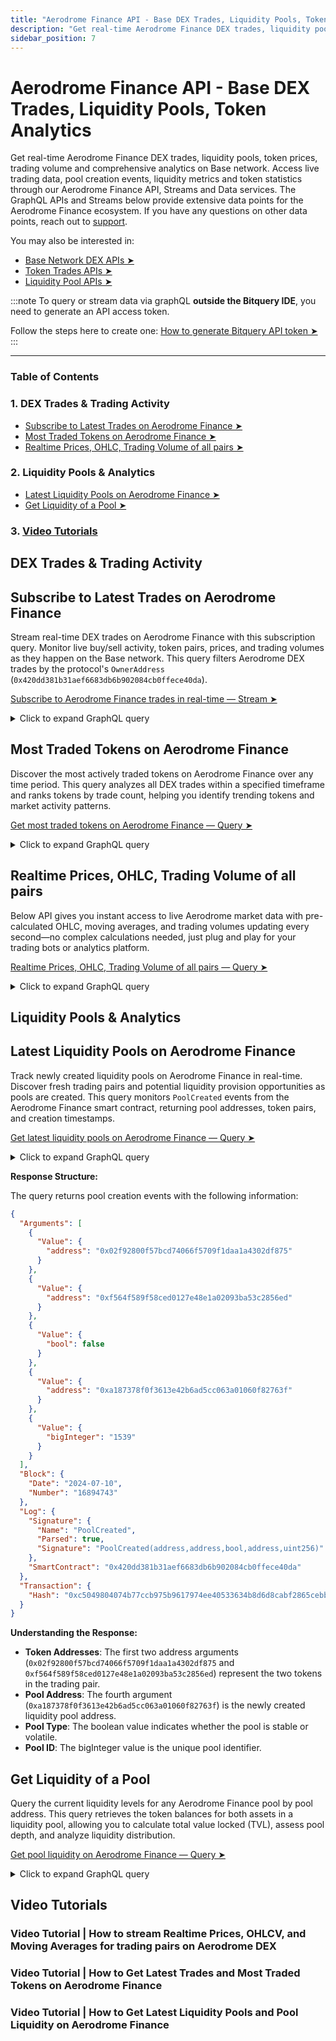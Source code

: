 ```yaml
---
title: "Aerodrome Finance API - Base DEX Trades, Liquidity Pools, Token Analytics"
description: "Get real-time Aerodrome Finance DEX trades, liquidity pools, token prices, trading volume and analytics on Base network. Access comprehensive on-chain data via Aerodrome API, Streams and GraphQL."
sidebar_position: 7
---
```


# Aerodrome Finance API - Base DEX Trades, Liquidity Pools, Token Analytics

Get real-time Aerodrome Finance DEX trades, liquidity pools, token prices, trading volume and comprehensive analytics on Base network.
Access live trading data, pool creation events, liquidity metrics and token statistics through our Aerodrome Finance API, Streams and Data services.
The GraphQL APIs and Streams below provide extensive data points for the Aerodrome Finance ecosystem.
If you have any questions on other data points, reach out to [support](https://t.me/Bloxy_info).

You may also be interested in:

- [Base Network DEX APIs ➤](https://docs.bitquery.io/docs/examples/dextrades/dex-api/)
- [Token Trades APIs ➤](https://docs.bitquery.io/docs/examples/dextrades/token-trades-apis/)
- [Liquidity Pool APIs ➤](https://docs.bitquery.io/docs/examples/dextrades/pools-api/)

:::note
To query or stream data via graphQL **outside the Bitquery IDE**, you need to generate an API access token.

Follow the steps here to create one: [How to generate Bitquery API token ➤](https://docs.bitquery.io/docs/authorisation/how-to-generate/)
:::

<head>
<title>Aerodrome Finance API - Base DEX Trades, Liquidity Pools, Token Analytics</title>
<meta
  name="title"
  content="Aerodrome Finance API - Base DEX Trades, Liquidity Pools, Token Analytics"
/>
<meta
  name="description"
  content="Get real-time Aerodrome Finance DEX trades, liquidity pools, token prices, trading volume and analytics on Base network. Access comprehensive on-chain data via Aerodrome API, Streams and GraphQL."
/>
<meta
  name="keywords"
  content="Aerodrome Finance API,Aerodrome DEX API,Base network DEX,Aerodrome liquidity pools,Aerodrome token prices,Aerodrome trading volume,Base DEX trades,Aerodrome on-chain data,Aerodrome blockchain API,Aerodrome Finance analytics,Base network API,DEX analytics,liquidity pool API,token trading API,Aerodrome GraphQL API,Base DeFi API,Aerodrome market data,real-time DEX data,crypto trading API,Base blockchain data"
/>
<meta name="robots" content="index, follow" />
<meta http-equiv="Content-Type" content="text/html; charset=utf-8" />
<meta name="language" content="English" />

<meta property="og:type" content="website" />
<meta
  property="og:title"
  content="Aerodrome Finance API - Base DEX Trades, Liquidity Pools, Token Analytics"
/>
<meta
  property="og:description"
  content="Get real-time Aerodrome Finance DEX trades, liquidity pools, token prices and analytics on Base network"
/>

<meta property="twitter:card" content="summary_large_image"/>
<meta property="twitter:title" content="Aerodrome Finance API - Base DEX Trades, Liquidity Pools, Token Analytics"/>
<meta property="twitter:description" content="Get real-time Aerodrome Finance DEX trades, liquidity pools, token prices and analytics on Base network"/>
</head>


---

### Table of Contents

### 1. DEX Trades & Trading Activity

- [Subscribe to Latest Trades on Aerodrome Finance ➤](#subscribe-to-latest-trades-on-aerodrome-finance)
- [Most Traded Tokens on Aerodrome Finance ➤](#most-traded-tokens-on-aerodrome-finance)
- [Realtime Prices, OHLC, Trading Volume of all pairs ➤](#realtime-prices-ohlc-trading-volume-of-all-pairs)

### 2. Liquidity Pools & Analytics

- [Latest Liquidity Pools on Aerodrome Finance ➤](#latest-liquidity-pools-on-aerodrome-finance)
- [Get Liquidity of a Pool ➤](#get-liquidity-of-a-pool)

### 3. [Video Tutorials](#video-tutorials)

## DEX Trades & Trading Activity

## Subscribe to Latest Trades on Aerodrome Finance

Stream real-time DEX trades on Aerodrome Finance with this subscription query. Monitor live buy/sell activity, token pairs, prices, and trading volumes as they happen on the Base network.
This query filters Aerodrome DEX trades by the protocol's `OwnerAddress` (`0x420dd381b31aef6683db6b902084cb0ffece40da`).

[Subscribe to Aerodrome Finance trades in real-time — Stream ➤](https://ide.bitquery.io/Latest-Trades-on-Aerodrome)

<details>
  <summary>Click to expand GraphQL query</summary>

```graphql
subscription {
  EVM(network: base) {
    DEXTrades(
      where: {
        Trade: {
          Dex: {
            OwnerAddress: { is: "0x420dd381b31aef6683db6b902084cb0ffece40da" }
          }
        }
      }
    ) {
      Block {
        Time
      }
      Trade {
        Buy {
          AmountInUSD(selectWhere: { gt: "0" })
          Buyer
          Currency {
            Name
            Symbol
            SmartContract
          }
          PriceInUSD
          Seller
        }
        Dex {
          ProtocolFamily
          ProtocolName
        }
        Sell {
          Currency {
            SmartContract
            Symbol
            Name
          }
          Seller
          Buyer
          AmountInUSD
        }
      }
    }
  }
}
```

</details>

## Most Traded Tokens on Aerodrome Finance

Discover the most actively traded tokens on Aerodrome Finance over any time period. This query analyzes all DEX trades within a specified timeframe and ranks tokens by trade count, helping you identify trending tokens and market activity patterns.

[Get most traded tokens on Aerodrome Finance — Query ➤](https://ide.bitquery.io/Most-Traded-Tokens-on-Aerodome-Last-Month)

<details>
  <summary>Click to expand GraphQL query</summary>

```graphql
query MyQuery {
  EVM(dataset: archive, network: base) {
    DEXTradeByTokens(
      limit: { count: 10 }
      where: {
        Block: {
          Time: {
            after: "2024-06-10T00:00:00Z"
            before: "2024-07-10T00:00:00Z"
          }
        }
        Trade: {
          Dex: {
            OwnerAddress: { is: "0x420dd381b31aef6683db6b902084cb0ffece40da" }
          }
        }
      }
      orderBy: { descendingByField: "count" }
    ) {
      Trade {
        Currency {
          Name
          SmartContract
        }
      }
      count
    }
  }
}
```

</details>

## Realtime Prices, OHLC, Trading Volume of all pairs

Below API gives you instant access to live Aerodrome market data with pre-calculated OHLC, moving averages, and trading volumes updating every second—no complex calculations needed, just plug and play for your trading bots or analytics platform.

[Realtime Prices, OHLC, Trading Volume of all pairs — Query ➤](https://ide.bitquery.io/aerodrome-dex---realtime-prices-1-sec-ohlc-trading-volumes)

<details>
  <summary>Click to expand GraphQL query</summary>

```graphql
subscription {
  Trading {
    Pairs(
      where: {
        Interval: { Time: { Duration: { eq: 1 } } }
        Price: { IsQuotedInUsd: true }
        Market: { ProtocolFamily: { is: "Aerodrome" } }
      }
    ) {
      Token {
        Name
        Symbol
        Address
      }
      Price {
        Average {
          Estimate
          Mean
          ExponentialMoving
          SimpleMoving
          WeightedSimpleMoving
        }
        Ohlc {
          Open
          High
          Low
          Close
        }
      }
      QuoteToken {
        Name
        Symbol
        Address
      }
      Market {
        ProtocolFamily
      }
      Volume {
        Base
        Quote
      }
      Interval {
        Time {
          Duration
          Start
          End
        }
      }
    }
  }
}
```

</details>

## Liquidity Pools & Analytics

## Latest Liquidity Pools on Aerodrome Finance

Track newly created liquidity pools on Aerodrome Finance in real-time. Discover fresh trading pairs and potential liquidity provision opportunities as pools are created. This query monitors `PoolCreated` events from the Aerodrome Finance smart contract, returning pool addresses, token pairs, and creation timestamps.

[Get latest liquidity pools on Aerodrome Finance — Query ➤](https://ide.bitquery.io/Latest-Liquidity-Pools-on-Aerodome)

<details>
  <summary>Click to expand GraphQL query</summary>

```graphql
{
  EVM(dataset: combined, network: base) {
    Events(
      orderBy: { descending: Block_Number }
      limit: { count: 10 }
      where: {
        Log: {
          SmartContract: { is: "0x420dd381b31aef6683db6b902084cb0ffece40da" }
          Signature: { Name: { is: "PoolCreated" } }
        }
      }
    ) {
      Log {
        Signature {
          Name
          Parsed
          Signature
        }
        SmartContract
      }
      Transaction {
        Hash
      }
      Block {
        Date
        Number
      }
      Arguments {
        Value {
          ... on EVM_ABI_String_Value_Arg {
            string
          }
          ... on EVM_ABI_Address_Value_Arg {
            address
          }
          ... on EVM_ABI_Integer_Value_Arg {
            integer
          }
          ... on EVM_ABI_BigInt_Value_Arg {
            bigInteger
          }
          ... on EVM_ABI_Bytes_Value_Arg {
            hex
          }
          ... on EVM_ABI_Boolean_Value_Arg {
            bool
          }
        }
      }
    }
  }
}
```

</details>

**Response Structure:**

The query returns pool creation events with the following information:

```json
{
  "Arguments": [
    {
      "Value": {
        "address": "0x02f92800f57bcd74066f5709f1daa1a4302df875"
      }
    },
    {
      "Value": {
        "address": "0xf564f589f58ced0127e48e1a02093ba53c2856ed"
      }
    },
    {
      "Value": {
        "bool": false
      }
    },
    {
      "Value": {
        "address": "0xa187378f0f3613e42b6ad5cc063a01060f82763f"
      }
    },
    {
      "Value": {
        "bigInteger": "1539"
      }
    }
  ],
  "Block": {
    "Date": "2024-07-10",
    "Number": "16894743"
  },
  "Log": {
    "Signature": {
      "Name": "PoolCreated",
      "Parsed": true,
      "Signature": "PoolCreated(address,address,bool,address,uint256)"
    },
    "SmartContract": "0x420dd381b31aef6683db6b902084cb0ffece40da"
  },
  "Transaction": {
    "Hash": "0xc5049804074b77ccb975b9617974ee40533634b8d6d8cabf2865cebb94c462a4"
  }
}
```

**Understanding the Response:**

- **Token Addresses**: The first two address arguments (`0x02f92800f57bcd74066f5709f1daa1a4302df875` and `0xf564f589f58ced0127e48e1a02093ba53c2856ed`) represent the two tokens in the trading pair.
- **Pool Address**: The fourth argument (`0xa187378f0f3613e42b6ad5cc063a01060f82763f`) is the newly created liquidity pool address.
- **Pool Type**: The boolean value indicates whether the pool is stable or volatile.
- **Pool ID**: The bigInteger value is the unique pool identifier.

## Get Liquidity of a Pool

Query the current liquidity levels for any Aerodrome Finance pool by pool address. This query retrieves the token balances for both assets in a liquidity pool, allowing you to calculate total value locked (TVL), assess pool depth, and analyze liquidity distribution.

[Get pool liquidity on Aerodrome Finance — Query ➤](https://ide.bitquery.io/Liquidity-of-a-Pool_2)

<details>
  <summary>Click to expand GraphQL query</summary>

```graphql
query MyQuery {
  EVM(dataset: combined, network: base) {
    BalanceUpdates(
      where: {
        BalanceUpdate: {
          Address: { is: "0x1e039aade407a94df380649b33b52cb8ad41c755" }
        }
        Currency: {
          SmartContract: {
            in: [
              "0x4200000000000000000000000000000000000006"
              "0xa999542c71febba77602fbc2f784ba9ba0c850f6"
            ]
          }
        }
      }
      orderBy: { descendingByField: "balance" }
    ) {
      Currency {
        Name
      }
      balance: sum(of: BalanceUpdate_Amount, selectWhere: { gt: "0" })
    }
  }
}
```

</details>

## Video Tutorials

### Video Tutorial | How to stream Realtime Prices, OHLCV, and Moving Averages for trading pairs on Aerodrome DEX

<VideoPlayer url="https://www.youtube.com/watch?v=hD9RQP3r3IM" />

### Video Tutorial | How to Get Latest Trades and Most Traded Tokens on Aerodrome Finance

<VideoPlayer url="https://youtu.be/MZbepYijCng" />

### Video Tutorial | How to Get Latest Liquidity Pools and Pool Liquidity on Aerodrome Finance

<VideoPlayer url="https://youtu.be/HvuD4Gtaonc" />
